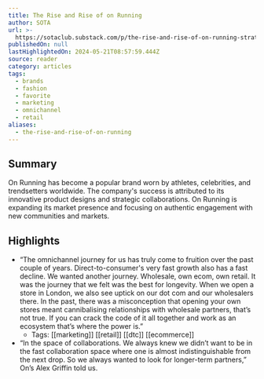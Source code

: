 ```yaml
---
title: The Rise and Rise of on Running
author: SOTA
url: >-
  https://sotaclub.substack.com/p/the-rise-and-rise-of-on-running-strategy?utm_source=post-email-title&publication_id=663077&post_id=144722325&utm_campaign=email-post-title&isFreemail=false&r=og9hp&triedRedirect=true&utm_medium=email
publishedOn: null
lastHighlightedOn: 2024-05-21T08:57:59.444Z
source: reader
category: articles
tags:
  - brands
  - fashion
  - favorite
  - marketing
  - omnichannel
  - retail
aliases:
  - the-rise-and-rise-of-on-running
---
```

## Summary

On Running has become a popular brand worn by athletes, celebrities, and trendsetters worldwide. The company's success is attributed to its innovative product designs and strategic collaborations. On Running is expanding its market presence and focusing on authentic engagement with new communities and markets.

## Highlights
- “The omnichannel journey for us has truly come to fruition over the past couple of years. Direct-to-consumer's very fast growth also has a fast decline. We wanted another journey. Wholesale, own ecom, own retail. It was the journey that we felt was the best for longevity. When we open a store in London, we also see uptick on our dot com and our wholesalers there. In the past, there was a misconception that opening your own stores meant cannibalising relationships with wholesale partners, that’s not true. If you can crack the code of it all together and work as an ecosystem that’s where the power is.”
    - Tags: [[marketing]] [[retail]] [[dtc]] [[ecommerce]] 
- “In the space of collaborations. We always knew we didn’t want to be in the fast collaboration space where one is almost indistinguishable from the next drop. So we always wanted to look for longer-term partners,” On’s Alex Griffin told us.

